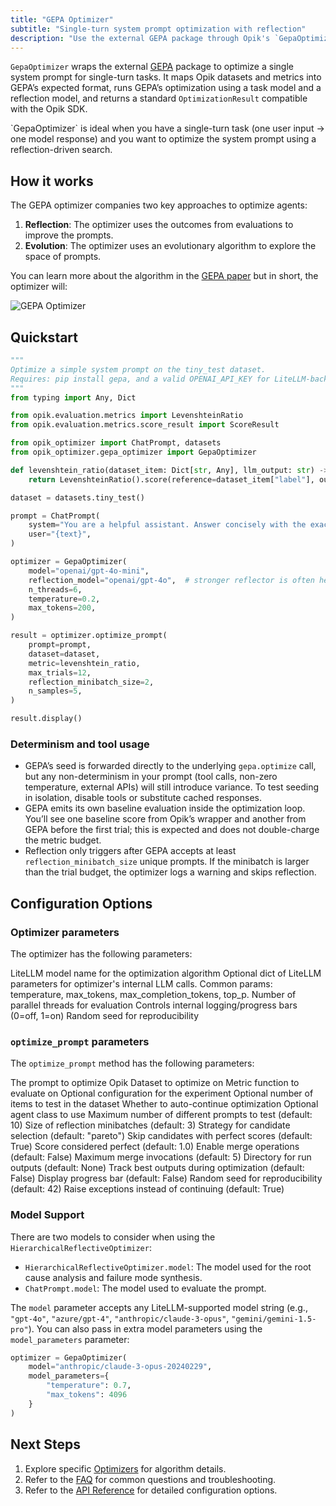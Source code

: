 ```yaml
---
title: "GEPA Optimizer"
subtitle: "Single-turn system prompt optimization with reflection"
description: "Use the external GEPA package through Opik's `GepaOptimizer` to optimize a single system prompt for single-turn tasks with a reflection model."
---
```


`GepaOptimizer` wraps the external [GEPA](https://github.com/gepa-ai/gepa) package to optimize a
single system prompt for single-turn tasks. It maps Opik datasets and metrics into GEPA’s expected
format, runs GEPA’s optimization using a task model and a reflection model, and returns a standard
`OptimizationResult` compatible with the Opik SDK.

<Note>
  `GepaOptimizer` is ideal when you have a single-turn task (one user input → one model
  response) and you want to optimize the system prompt using a reflection-driven search.
</Note>

## How it works

The GEPA optimizer companies two key approaches to optimize agents:

1. **Reflection**: The optimizer uses the outcomes from evaluations to improve the prompts.
2. **Evolution**: The optimizer uses an evolutionary algorithm to explore the space of prompts.

You can learn more about the algorithm in the [GEPA paper](https://arxiv.org/abs/2507.19457) but in
short, the optimizer will:

<Frame>
  <img src="/img/agent_optimization/gepa_optimizer.png" alt="GEPA Optimizer" />
</Frame>

## Quickstart

```python
"""
Optimize a simple system prompt on the tiny_test dataset.
Requires: pip install gepa, and a valid OPENAI_API_KEY for LiteLLM-backed models.
"""
from typing import Any, Dict

from opik.evaluation.metrics import LevenshteinRatio
from opik.evaluation.metrics.score_result import ScoreResult

from opik_optimizer import ChatPrompt, datasets
from opik_optimizer.gepa_optimizer import GepaOptimizer

def levenshtein_ratio(dataset_item: Dict[str, Any], llm_output: str) -> ScoreResult:
    return LevenshteinRatio().score(reference=dataset_item["label"], output=llm_output)

dataset = datasets.tiny_test()

prompt = ChatPrompt(
    system="You are a helpful assistant. Answer concisely with the exact answer.",
    user="{text}",
)

optimizer = GepaOptimizer(
    model="openai/gpt-4o-mini",
    reflection_model="openai/gpt-4o",  # stronger reflector is often helpful
    n_threads=6,
    temperature=0.2,
    max_tokens=200,
)

result = optimizer.optimize_prompt(
    prompt=prompt,
    dataset=dataset,
    metric=levenshtein_ratio,
    max_trials=12,
    reflection_minibatch_size=2,
    n_samples=5,
)

result.display()
```

### Determinism and tool usage

- GEPA’s seed is forwarded directly to the underlying `gepa.optimize` call, but any non-determinism in your prompt (tool calls, non-zero temperature, external APIs) will still introduce variance. To test seeding in isolation, disable tools or substitute cached responses.
- GEPA emits its own baseline evaluation inside the optimization loop. You’ll see one baseline score from Opik’s wrapper and another from GEPA before the first trial; this is expected and does not double-charge the metric budget.
- Reflection only triggers after GEPA accepts at least `reflection_minibatch_size` unique prompts. If the minibatch is larger than the trial budget, the optimizer logs a warning and skips reflection.

## Configuration Options

### Optimizer parameters

The optimizer has the following parameters:

<ParamField path="model" type="str" optional={true} default="gpt-4o">LiteLLM model name for the optimization algorithm</ParamField>
<ParamField path="model_parameters" type="dict[str, typing.Any] | None" optional={true}>Optional dict of LiteLLM parameters for optimizer's internal LLM calls. Common params: temperature, max_tokens, max_completion_tokens, top_p.</ParamField>
<ParamField path="n_threads" type="int" optional={true} default="6">Number of parallel threads for evaluation</ParamField>
<ParamField path="verbose" type="int" optional={true} default="1">Controls internal logging/progress bars (0=off, 1=on)</ParamField>
<ParamField path="seed" type="int" optional={true} default="42">Random seed for reproducibility</ParamField>

### `optimize_prompt` parameters

The `optimize_prompt` method has the following parameters:


<ParamField path="prompt" type="ChatPrompt">The prompt to optimize</ParamField>
<ParamField path="dataset" type="Dataset">Opik Dataset to optimize on</ParamField>
<ParamField path="metric" type="Callable">Metric function to evaluate on</ParamField>
<ParamField path="experiment_config" type="dict | None" optional={true}>Optional configuration for the experiment</ParamField>
<ParamField path="n_samples" type="int | None" optional={true}>Optional number of items to test in the dataset</ParamField>
<ParamField path="auto_continue" type="bool" optional={true} default="False">Whether to auto-continue optimization</ParamField>
<ParamField path="agent_class" type="type[opik_optimizer.optimizable_agent.OptimizableAgent] | None" optional={true}>Optional agent class to use</ParamField>
<ParamField path="project_name" type="str" optional={true} default="Optimization" />
<ParamField path="max_trials" type="int" optional={true} default="10">Maximum number of different prompts to test (default: 10)</ParamField>
<ParamField path="reflection_minibatch_size" type="int" optional={true} default="3">Size of reflection minibatches (default: 3)</ParamField>
<ParamField path="candidate_selection_strategy" type="str" optional={true} default="pareto">Strategy for candidate selection (default: "pareto")</ParamField>
<ParamField path="skip_perfect_score" type="bool" optional={true} default="True">Skip candidates with perfect scores (default: True)</ParamField>
<ParamField path="perfect_score" type="float" optional={true} default="1.0">Score considered perfect (default: 1.0)</ParamField>
<ParamField path="use_merge" type="bool" optional={true} default="False">Enable merge operations (default: False)</ParamField>
<ParamField path="max_merge_invocations" type="int" optional={true} default="5">Maximum merge invocations (default: 5)</ParamField>
<ParamField path="run_dir" type="str | None" optional={true}>Directory for run outputs (default: None)</ParamField>
<ParamField path="track_best_outputs" type="bool" optional={true} default="False">Track best outputs during optimization (default: False)</ParamField>
<ParamField path="display_progress_bar" type="bool" optional={true} default="False">Display progress bar (default: False)</ParamField>
<ParamField path="seed" type="int" optional={true} default="42">Random seed for reproducibility (default: 42)</ParamField>
<ParamField path="raise_on_exception" type="bool" optional={true} default="True">Raise exceptions instead of continuing (default: True)</ParamField>
<ParamField path="kwargs" type="Any" />

### Model Support

There are two models to consider when using the `HierarchicalReflectiveOptimizer`:
- `HierarchicalReflectiveOptimizer.model`: The model used for the root cause analysis and failure mode synthesis.
- `ChatPrompt.model`: The model used to evaluate the prompt.

The `model` parameter accepts any LiteLLM-supported model string (e.g., `"gpt-4o"`, `"azure/gpt-4"`,
`"anthropic/claude-3-opus"`, `"gemini/gemini-1.5-pro"`). You can also pass in extra model parameters
using the `model_parameters` parameter:

```python
optimizer = GepaOptimizer(
    model="anthropic/claude-3-opus-20240229",
    model_parameters={
        "temperature": 0.7,
        "max_tokens": 4096
    }
)
```

## Next Steps

1. Explore specific [Optimizers](/agent_optimization/overview#optimization-algorithms) for algorithm details.
2. Refer to the [FAQ](/agent_optimization/faq) for common questions and troubleshooting.
3. Refer to the [API Reference](/agent_optimization/api-reference) for detailed configuration options.
